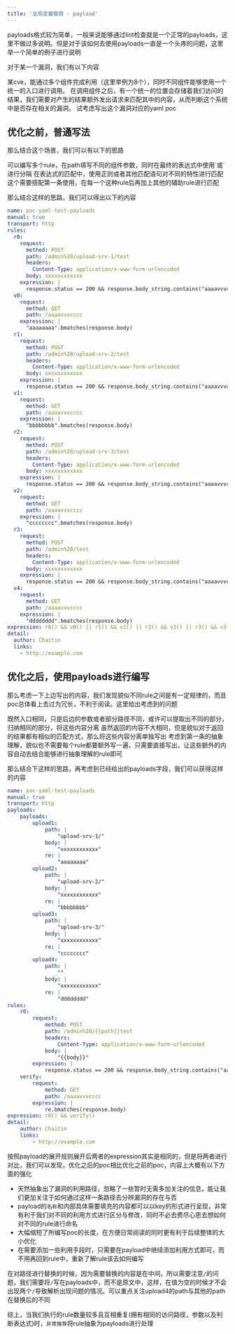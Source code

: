 ```yaml
---
title: '全局变量载荷 - payload'
---
```


payloads格式较为简单，一般来说能够通过lint检查就是一个正常的payloads，这里不做过多说明。但是对于该如何去使用payloads一直是一个头疼的问题，这里举一个简单的例子进行说明

对于某一个漏洞，我们有以下内容

<Card title="虚拟情景" icon="lightbulb" iconType="duotone" color="#ca8b04">
  某cve，能通过多个组件完成利用（这里举例为8个），同时不同组件能够使用一个统一的入口进行调用。
  在调用组件之后，有一个统一的位置会存储着我们访问的结果，我们需要对产生的结果额外发出请求来匹配其中的内容，从而判断这个系统中是否存在相关的漏洞。
  试考虑写出这个漏洞对应的yaml poc
</Card>

## 优化之前，普通写法

那么结合这个场景，我们可以有以下的思路

<AccordionGroup>
  <Accordion title="不同组件，同一个入口">
    可以编写多个rule，在path填写不同的组件参数，同时在最终的表达式中使用`或`进行分隔
  </Accordion>

  <Accordion title="不同组件的返回结果或许不太相同">
    在表达式的匹配中，使用正则或者其他匹配语句对不同的特性进行匹配
  </Accordion>

  <Accordion title="每次利用后需要匹配一些额外信息">
    这个需要搭配第一条使用，在每一个这种rule后再加上其他的辅助rule进行匹配
</Accordion>
</AccordionGroup>

那么结合这样的思路，我们可以得出以下的内容

```yaml
name: poc-yaml-test-payloads
manual: true
transport: http
rules:
  r0:
    request:
      method: POST
      path: /admin%20/upload-srv-1/test
      headers:
        Content-Type: application/x-www-form-urlencoded
      body: xxxxxxxxxxxx
    expression: |
      response.status == 200 && response.body_string.contains("aaaavvvcccc")
  v0:
    request:
      method: GET
      path: /aaaavvvcccc
    expression: |
      "aaaaaaaa".bmatches(response.body)
  r1:
    request:
      method: POST
      path: /admin%20/upload-srv-2/test
      headers:
        Content-Type: application/x-www-form-urlencoded
      body: xxxxxxxxxxxx
    expression: |
      response.status == 200 && response.body_string.contains("aaaavvvcccc")
  v1:
    request:
      method: GET
      path: /aaaavvvcccc
    expression: |
      "bbbbbbbb".bmatches(response.body)
  r2:
    request:
      method: POST
      path: /admin%20/upload-srv-3/test
      headers:
        Content-Type: application/x-www-form-urlencoded
      body: xxxxxxxxxxxx
    expression: |
      response.status == 200 && response.body_string.contains("aaaavvvcccc")
  v2:
    request:
      method: GET
      path: /aaaavvvcccc
    expression: |
      "cccccccc".bmatches(response.body)
  r3:
    request:
      method: POST
      path: /admin%20/test
      headers:
        Content-Type: application/x-www-form-urlencoded
      body: xxxxxxxxxxxx
    expression: |
      response.status == 200 && response.body_string.contains("aaaavvvcccc")
  v4:
    request:
      method: GET
      path: /aaaavvvcccc
    expression: |
      "dddddddd".bmatches(response.body)
expression: r0() && v0() || r1() && v1() || r2() && v2() || r3() && v3()
detail:
  author: Chaitin
  links:
    - http://example.com
```

## 优化之后，使用payloads进行编写

那么考虑一下上边写出的内容，我们发现貌似不同rule之间是有一定规律的，而且poc总体看上去过为冗长，不利于阅读。这里给出考虑到的问题

<AccordionGroup>
  <Accordion title="不同组件，同一个入口">
    既然入口相同，只是后边的参数或者部分路径不同，或许可以提取出不同的部分，归纳相同的部分，将这些内容分离
  </Accordion>

  <Accordion title="不同组件的返回结果或许不太相同">
    虽然返回的内容不大相同，但是貌似对于返回的结果都有相似的匹配方式，那么将这些内容分离单独写出
  </Accordion>

  <Accordion title="每次利用后需要匹配一些额外信息">
    考虑到第一条的抽象理解，貌似也不需要每个rule都要额外写一遍，只需要直接写出，让这些额外的内容自动去结合能够进行抽象理解的rule即可
</Accordion>
</AccordionGroup>

那么结合下这样的思路，再考虑到已经给出的payloads字段，我们可以获得这样的内容
```yaml
name: poc-yaml-test-payloads
manual: true
transport: http
payloads:
    payloads:
        upload1:
            path: |
                "upload-srv-1/"
            body: |
                "xxxxxxxxxxxx"
            re: |
                "aaaaaaaa"
        upload2:
            path: |
                "upload-srv-2/"
            body: |
                "xxxxxxxxxxxx"
            re: |
                "bbbbbbbb"
        upload3:
            path: |
                "upload-srv-3/"
            body: |
                "xxxxxxxxxxxx"
            re: |
                "cccccccc"
        upload4:
            path: |
                ""
            body: |
                "xxxxxxxxxxxx"
            re: |
                "dddddddd"
rules:
    r0:
        request:
            method: POST
            path: /admin%20/{{path}}test
            headers:
                Content-Type: application/x-www-form-urlencoded
            body: |
                "{{body}}"
        expression: |
            response.status == 200 && response.body_string.contains("aaaavvvcccc")
    verify:
        request:
            method: GET
            path: /aaaavvvcccc
        expression: |
            re.bmatches(response.body)
expression: r0() && verify()
detail:
    author: Chaitin
    links:
        - http://example.com
```

按照payload的展开规则展开后两者的expression其实是相同的，但是将两者进行对比，我们可以发现，优化之后的poc相比优化之前的poc，内容上大概有以下方面的强化

- 天然抽象出了漏洞的利用路径，忽略了一些暂时无需多加关注的信息，能让我们更加关注于如何通过这样一条路径去分辨漏洞的存在与否
- payload的`名称`和内部具体需要填充的内容都可以以key的形式进行呈现，非常有利于我们对不同的利用方式进行区分与修改，同时不必去费尽心思去想如何对不同的rule进行命名
- 大幅缩短了所编写poc的长度，在方便日常阅读的同时更有利于后续整体的大小优化
- 在需要添加一些利用手段时，只需要在payload中继续添加利用方式即可，而不用再回到rule中，重新了解rule该去如何编写

<Warning>在对路径进行替换的时候，因为需要替换的内容是在中间，所以需要注意`/`的问题，我们需要将`/`写在payloads中，而不是原文中，这样，在值为空的时候才不会出现两个`/`导致解析出现问题的情况。可以重点关注upload4的path与其他的path在替换后的不同</Warning>

综上，当我们执行的rule数量较多且互相重复(拥有相同的访问路径，参数以及判断表达式)时，`非常推荐`将rule抽象为payloads进行处理
